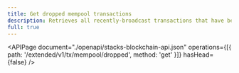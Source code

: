```yaml
---
title: Get dropped mempool transactions
description: Retrieves all recently-broadcast transactions that have been dropped from the mempool.
full: true
---
```


<APIPage
  document="./openapi/stacks-blockchain-api.json"
  operations={[{ path: '/extended/v1/tx/mempool/dropped', method: 'get' }]}
  hasHead={false}
/>
